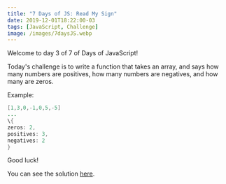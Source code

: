 ```yaml
---
title: "7 Days of JS: Read My Sign"
date: 2019-12-01T18:22:00-03
tags: [JavaScript, Challenge]
image: /images/7daysJS.webp
---
```


Welcome to day 3 of 7 of Days of JavaScript! 

Today's challenge is to write a function that takes an array, and says how many numbers are positives, how many numbers are negatives, and how many are zeros.

Example:

~~~java
[1,3,0,-1,0,5,-5]
...
\{
zeros: 2,
positives: 3,
negatives: 2 
}
~~~

Good luck!

You can see the solution <a href="https://lautarolobo.xyz/blog/solution-to-day-3-of-7-days-of-js/" title="#7DaysJs - Read My Sign">here</a>.

<script type="application/ld+json">
\{
 "@context": "https://schema.org", 
 "@type": "BlogPosting",
 "url": "https://lautarolobo.xyz/blog/7-days-of-js-read-my-sign/",
 "mainEntityOfPage": "https://lautarolobo.xyz/blog/7-days-of-js-read-my-sign/",
 "headline": "7 Days of JS: Read My Sign",
 "alternativeHeadline": "Day 3 of 7 Days of JS",
 "genre": "JavaScript", 
 "keywords": [
  "javascript", 
  "challenge", 
  "programming"
],  
 "wordcount": "47",
 "datePublished": "2019-12-01",
 "dateCreated": "2019-12-01",
 "dateModified": "2024-06-25",
 "description": "3th Day of 7 Days of JS",
 "isFamilyFriendly": "true",
 "image": "https://lautarolobo.xyz/images/7daysJS-7f7d8328.webp",
 "publisher": \{
  "@type": "Organization",
  "name": "Lautaro Jordan Lobo Ravarotto",
  "url": "https://lautarolobo.xyz",
  "logo": \{  
   "@type": "ImageObject",
   "author": "Lautaro Jordan Lobo Ravarotto",
   "url": "https://imgsafe.org/image/5709e8ceba.png"
   }
  },
 "author": \{
  "@type": "Person",
  "name": "Lautaro Jordan Lobo Ravarotto",
  "url": "https://lautarolobo.xyz",
  "email": "contact@lautarolobo.xyz",
  "birthDate": "2000-04-12",
  "gender": "male",
  "nationality": "Argentina",
  "alumniOf": \{
   "@type": "CollegeOrUniversity",
   "legalName": "National University of Córdoba",
   "sameAs": "https://en.wikipedia.org/wiki/National_University_of_C%C3%B3rdoba",
   "location": \{
    "@type": "Place",
    "sameAs": "http://unc.edu.ar",
    "name": "National University of Córdoba",
    "address": \{
      "@type": "PostalAddress",
      "streetAddress": "Av. Haya de la Torre s/n",
      "addressCountry": "Argentina",
      "addressLocality": "Córdoba",
      "postalCode": "5000" 
      }
     }
    }
   },
 "creator": \{
  "@type": "Person",
  "name": "Lautaro Jordan Lobo Ravarotto",
  "url": "https://lautarolobo.xyz",
  "email": "contact@lautarolobo.xyz",
  "birthDate": "2000-04-12",
  "gender": "male",
  "nationality": "Argentina",
  "alumniOf": \{
   "@type": "CollegeOrUniversity",
   "legalName": "National University of Córdoba",
   "sameAs": "https://en.wikipedia.org/wiki/National_University_of_C%C3%B3rdoba",
   "location": \{
    "@type": "Place",
    "sameAs": "http://unc.edu.ar",
    "name": "National University of Córdoba",
    "address": \{
      "@type": "PostalAddress",
      "streetAddress": "Av. Haya de la Torre s/n",
      "addressCountry": "Argentina",
      "addressLocality": "Córdoba",
      "postalCode": "5000" 
      }
     }
    }   
   }
  }
 }
},
</script>